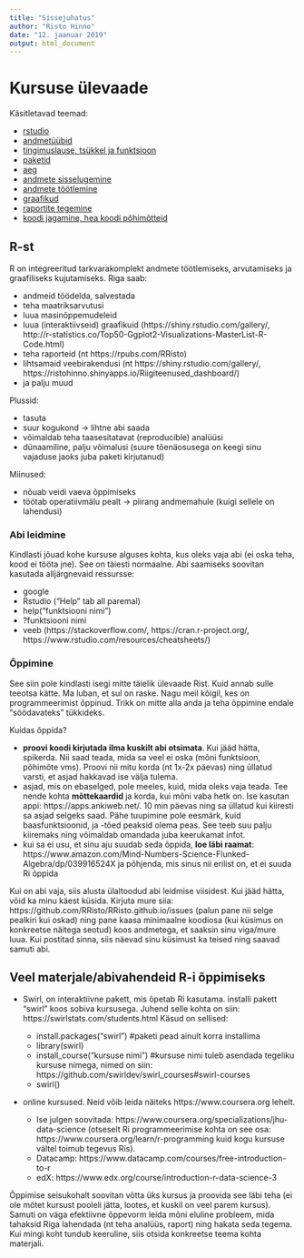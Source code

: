 ```yaml
---
title: "Sissejuhatus"
author: "Risto Hinno"
date: "12. jaanuar 2019"
output: html_document
---
```

# Kursuse ülevaade

Käsitletavad teemad:

 - [rstudio](0.0_rstudio)
 - [andmetüübid](1.1_andmet%C3%BC%C3%BCbid)
 - [tingimuslause, tsükkel ja funktsioon](1.2_tingimuslause_tsykkel)
 - [paketid](1.3_paketid)
 - [aeg](1.4_aeg)
 - [andmete sisselugemine](2.1_andmete_lugemine)
 - [andmete töötlemine](2.2_andmete_tootlemine)
 - [graafikud](3.1_graafikud)
 - [raportite tegemine](3.2_raportid)
 - [koodi jagamine, hea koodi põhimõtteid](4.0_kood)
 

## R-st

R on integreeritud tarkvarakomplekt andmete töötlemiseks, arvutamiseks ja graafiliseks kujutamiseks.
Riga saab:

  - andmeid töödelda, salvestada
  - teha maatriksarvutusi
  - luua masinõppemudeleid
  - luua (interaktiivseid) graafikuid (https://shiny.rstudio.com/gallery/,
  http://r-statistics.co/Top50-Ggplot2-Visualizations-MasterList-R-Code.html)
  - teha raporteid (nt https://rpubs.com/RRisto)
  - lihtsamaid veebirakendusi (nt https://shiny.rstudio.com/gallery/,
  https://ristohinno.shinyapps.io/Riigiteenused_dashboard/)
  - ja palju muud
      
Plussid:

  - tasuta
  - suur kogukond -> lihtne abi saada
  - võimaldab teha taasesitatavat (reproducible) analüüsi 
  - dünaamiline, palju võimalusi (suure tõenäosusega on keegi sinu vajaduse jaoks juba paketi kirjutanud)
    
Miinused:

  - nõuab veidi vaeva õppimiseks
  - töötab operatiivmälu pealt -> piirang andmemahule (kuigi sellele on lahendusi)
    

### Abi leidmine

Kindlasti jõuad kohe kursuse alguses kohta, kus oleks vaja abi (ei oska teha, kood ei tööta jne). See on täiesti normaalne. Abi saamiseks soovitan kasutada alljärgnevaid ressursse:

 - google
 - Rstudio ("Help" tab all paremal)
 - help("funktsiooni nimi")
 - ?funktsiooni nimi
 - veeb (https://stackoverflow.com/, https://cran.r-project.org/, https://www.rstudio.com/resources/cheatsheets/)
 
### Õppimine

See siin pole kindlasti isegi mitte täielik ülevaade Rist. Kuid annab sulle teeotsa kätte. Ma luban, et sul on raske. Nagu meil kõigil, kes on programmeerimist õppinud. Trikk on mitte alla anda ja teha õppimine endale "söödavateks" tükkideks. 

Kuidas õppida?

- __proovi koodi kirjutada ilma kuskilt abi otsimata__. Kui jääd hätta, spikerda. Nii saad teada, mida sa veel ei oska (mõni funktsioon, põhimõte vms). Proovi nii mitu korda (nt 1x-2x päevas) ning üllatud varsti, et asjad hakkavad ise välja tulema.
- asjad, mis on ebaselged, pole meeles, kuid, mida oleks vaja teada. Tee nende kohta __mõttekaardid__ ja korda, kui mõni vaba hetk on. Ise kasutan appi: https://apps.ankiweb.net/. 10 min päevas ning sa üllatud kui kiiresti sa asjad selgeks saad. Pähe tuupimine pole eesmärk, kuid baasfunktsioonid, ja -tõed peaksid olema peas. See teeb suu palju kiiremaks ning võimaldab omandada juba keerukamat infot.
- kui sa ei usu, et sinu aju suudab seda õppida, __loe läbi raamat__: https://www.amazon.com/Mind-Numbers-Science-Flunked-Algebra/dp/039916524X ja põhjenda, mis sinus nii erilist on, et ei suuda Ri õppida

Kui on abi vaja, siis alusta ülaltoodud abi leidmise viisidest. Kui jääd hätta, võid ka minu käest küsida. Kirjuta mure siia: https://github.com/RRisto/RRisto.github.io/issues (palun pane nii selge pealkiri kui oskad) ning pane kaasa minimaalne koodiosa (kui küsimus on konkreetse näitega seotud) koos andmetega, et saaksin sinu viga/mure luua. Kui postitad sinna, siis näevad sinu küsimust ka teised ning saavad samuti abi.


## Veel materjale/abivahendeid R-i õppimiseks

- Swirl, on interaktiivne pakett, mis õpetab Ri kasutama. installi pakett "swirl" koos sobiva kursusega. Juhend selle kohta on siin: https://swirlstats.com/students.html Käsud on sellised:

    - install.packages("swirl") #paketi pead ainult korra installima
    - library(swirl)
    - install_course("kursuse nimi") #kursuse nimi tuleb asendada tegeliku kursuse nimega, nimed on siin: https://github.com/swirldev/swirl_courses#swirl-courses
    - swirl()
    
- online kursused. Neid võib leida näiteks https://www.coursera.org lehelt. 

    - Ise julgen soovitada: https://www.coursera.org/specializations/jhu-data-science (otseselt Ri programmeerimise kohta on see osa: https://www.coursera.org/learn/r-programming kuid kogu kursuse vältel toimub tegevus Ris).
    - Datacamp: https://www.datacamp.com/courses/free-introduction-to-r
    - edX: https://www.edx.org/course/introduction-r-data-science-3
    
Õppimise seisukohalt soovitan võtta üks kursus ja proovida see läbi teha (ei ole mõtet kursust pooleli jätta, lootes, et kuskil on veel parem kursus). Samuti on väga efektiivne õppevorm leida mõni eluline probleem, mida tahaksid Riga lahendada (nt teha analüüs, raport) ning hakata seda tegema. Kui mingi koht tundub keeruline, siis otsida konkreetse teema kohta materjali.


        